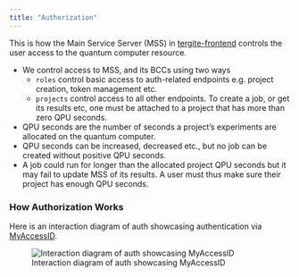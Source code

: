 ```yaml
---
title: "Authorization"
---
```


This is how the Main Service Server (MSS) in [tergite-frontend](https://github.com/tergite/tergite-frontend) 
controls the user access to the quantum computer resource.

- We control access to MSS, and its BCCs using two ways
  - `roles` control basic access to auth-related endpoints e.g. project creation, token management etc.
  - `projects` control access to all other endpoints. To create a job, or get its results etc,
    one must be attached to a project that has more than zero QPU seconds.
- QPU seconds are the number of seconds a project's experiments are allocated on the quantum computer.
- QPU seconds can be increased, decreased etc., but no job can be created without positive QPU seconds.
- A job could run for longer than the allocated project QPU seconds but
  it may fail to update MSS of its results. A user must thus make sure their project has enough QPU seconds.

### How Authorization Works

Here is an interaction diagram of auth showcasing authentication via [MyAccessID](https://ds.myaccessid.org/).

::: {layout-ncol=1}
![Interaction diagram of auth showcasing MyAccessID](../assets/img/tutorials/authorization/auth.png){.lightbox}
:::